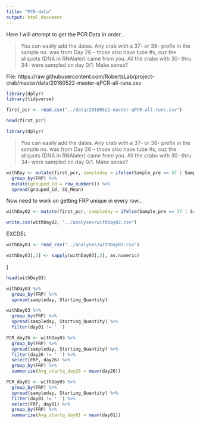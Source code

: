 ```yaml
---
title: "PCR-data"
output: html_document
---
```




Here I will attempt to get the PCR Data in order...

>You can easily add the dates. Any crab with a 37- or 38- prefix in the sample no. was from Day 26 -- those also have tube #s, cuz the aliquots (DNA in RNAlater) came from you. All the crabs with 30- thru 34- were sampled on day 0/1. Make sense?

File: https://raw.githubusercontent.com/RobertsLab/project-crab/master/data/20180522-master-qPCR-all-runs.csv

```r
library(dplyr)
library(tidyverse)

```




```r
first_pcr <- read.csv("../data/20180522-master-qPCR-all-runs.csv")
``` 



```r
head(first_pcr)
```



```r
library(dplyr)
```


>You can easily add the dates. Any crab with a 37- or 38- prefix in the sample no. was from Day 26 -- those also have tube #s, cuz the aliquots (DNA in RNAlater) came from you. All the crabs with 30- thru 34- were sampled on day 0/1. Make sense?


```r
withDay <- mutate(first_pcr, sampleday = ifelse(Sample_pre == 37 | Sample_pre == 38, "day26", ifelse(Sample_pre == 30 | Sample_pre == 31 | Sample_pre == 32 | Sample_pre == 33 | Sample_pre == 34, "day01", "unknown"))) %>%
  group_by(FRP) %>% 
  mutate(grouped_id = row_number()) %>%
  spread(grouped_id, SQ_Mean)

```


Now need to work on getting FRP unique in every row...


```r
withDay02 <- mutate(first_pcr, sampleday = ifelse(Sample_pre == 37 | Sample_pre == 38, "day26", ifelse(Sample_pre == 30 | Sample_pre == 31 | Sample_pre == 32 | Sample_pre == 33 | Sample_pre == 34, "day01", "unknown"))) 

```

```r
write.csv(withDay02, "../analyses/withDay02.csv")
```



EXCDEL


```r
withDay03 <- read_csv("../analyses/withDay03.csv")
```


```r
withDay03[,2] <- sapply(withDay03[,2], as.numeric)
```


]

```r
head(withDay03)
```






```r
withDay03 %>%
  group_by(FRP) %>% 
  spread(sampleday, Starting_Quantity) 

```

```r
withDay03 %>%
  group_by(FRP) %>% 
  spread(sampleday, Starting_Quantity) %>% 
  filter(day01 != ' ')

```

```r
PCR_day26 <- withDay03 %>%
  group_by(FRP) %>% 
  spread(sampleday, Starting_Quantity) %>% 
  filter(day26 != ' ') %>%
  select(FRP, day26) %>%
  group_by(FRP) %>% 
  summarise(Avg_startq_day26 = mean(day26))

```



```r
PCR_day01 <- withDay03 %>%
  group_by(FRP) %>% 
  spread(sampleday, Starting_Quantity) %>% 
  filter(day01 != ' ') %>%
  select(FRP, day01) %>%
  group_by(FRP) %>% 
  summarise(Avg_startq_day01 = mean(day01))

```
